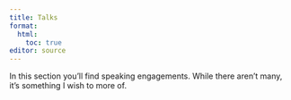 ```yaml
---
title: Talks
format:
  html:
    toc: true
editor: source
---
```


In this section you'll find speaking engagements.
While there aren't many, it's something I wish to more of.